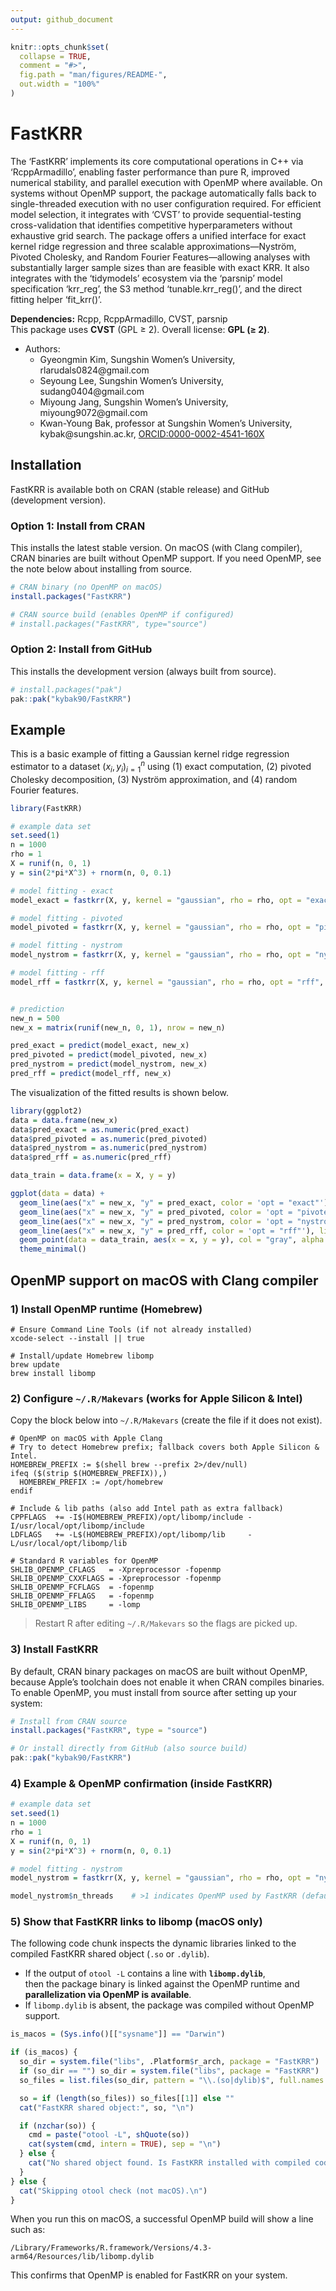 ```yaml
---
output: github_document
---
```


<!-- README.md is generated from README.Rmd. Please edit that file -->

```r
knitr::opts_chunk$set(
  collapse = TRUE,
  comment = "#>",
  fig.path = "man/figures/README-",
  out.width = "100%"
)
```

# FastKRR

<!-- badges: start -->
<!-- badges: end -->

The 'FastKRR' implements its core computational operations in C++ via 'RcppArmadillo', enabling faster performance than pure R, improved numerical stability, and parallel execution with OpenMP where available. On systems without OpenMP support, the package automatically falls back to single-threaded execution with no user configuration required. For efficient model selection, it integrates with 'CVST' to provide sequential-testing cross-validation that identifies competitive hyperparameters without exhaustive grid search. The package offers a unified interface for exact kernel ridge regression and three scalable approximations—Nyström, Pivoted Cholesky, and Random Fourier Features—allowing analyses with substantially larger sample sizes than are feasible with exact KRR. It also integrates with the 'tidymodels' ecosystem via the 'parsnip' model specification 'krr_reg', the S3 method 'tunable.krr_reg()', and the direct fitting helper 'fit_krr()'.

**Dependencies:** Rcpp, RcppArmadillo, CVST, parsnip  
This package uses **CVST** (GPL ≥ 2). Overall license: **GPL (≥ 2)**.


* Authors: 
  + Gyeongmin Kim, Sungshin Women's University, rlarudals0824@gmail.com
  + Seyoung Lee, Sungshin Women's University, sudang0404@gmail.com
  + Miyoung Jang, Sungshin Women's University, miyoung9072@gmail.com
  + Kwan-Young Bak, professor at Sungshin Women's University, kybak@sungshin.ac.kr, [ORCID:0000-0002-4541-160X](https://orcid.org/0000-0002-4541-160X}{ORCID:0000-0002-4541-160X)

## Installation

FastKRR is available both on CRAN (stable release) and GitHub (development version).

### Option 1: Install from CRAN

This installs the latest stable version. On macOS (with Clang compiler), CRAN binaries are built without OpenMP support. If you need OpenMP, see the note below about installing from source.

```r
# CRAN binary (no OpenMP on macOS)
install.packages("FastKRR")            

# CRAN source build (enables OpenMP if configured)
# install.packages("FastKRR", type="source")  
```

### Option 2: Install from GitHub
This installs the development version (always built from source).

```r
# install.packages("pak")
pak::pak("kybak90/FastKRR")
```


<!-- ## Parallelization -->
<!-- Some functions in **FastKRR** support parallel computation via OpenMP. -->
<!-- - On Windows and most Linux systems, OpenMP is available by default, and computations will use multiple threads. -->
<!-- - On macOS, if OpenMP is not installed, the package will run in single-threaded mode automatically. -->

<!-- No special installation steps are required. -->

## Example

This is a basic example of fitting a Gaussian kernel ridge regression estimator to a dataset ${(x_i, y_i)}_{i=1}^n$ using (1) exact computation, (2) pivoted Cholesky decomposition, (3) Nyström approximation, and (4) random Fourier features.

```r
library(FastKRR)

# example data set
set.seed(1)
n = 1000
rho = 1
X = runif(n, 0, 1)
y = sin(2*pi*X^3) + rnorm(n, 0, 0.1)

# model fitting - exact
model_exact = fastkrr(X, y, kernel = "gaussian", rho = rho, opt = "exact", verbose = FALSE)

# model fitting - pivoted
model_pivoted = fastkrr(X, y, kernel = "gaussian", rho = rho, opt = "pivoted", verbose = FALSE)

# model fitting - nystrom
model_nystrom = fastkrr(X, y, kernel = "gaussian", rho = rho, opt = "nystrom", verbose = FALSE)

# model fitting - rff
model_rff = fastkrr(X, y, kernel = "gaussian", rho = rho, opt = "rff", verbose = FALSE)


# prediction
new_n = 500
new_x = matrix(runif(new_n, 0, 1), nrow = new_n)

pred_exact = predict(model_exact, new_x)
pred_pivoted = predict(model_pivoted, new_x)
pred_nystrom = predict(model_nystrom, new_x)
pred_rff = predict(model_rff, new_x)
```


The visualization of the fitted results is shown below.

```r
library(ggplot2)
data = data.frame(new_x)
data$pred_exact = as.numeric(pred_exact)
data$pred_pivoted = as.numeric(pred_pivoted)
data$pred_nystrom = as.numeric(pred_nystrom)
data$pred_rff = as.numeric(pred_rff)

data_train = data.frame(x = X, y = y)

ggplot(data = data) +
  geom_line(aes("x" = new_x, "y" = pred_exact, color = 'opt = "exact"'), linewidth=1.2) + 
  geom_line(aes("x" = new_x, "y" = pred_pivoted, color = 'opt = "pivoted"'), linewidth=1.2) + 
  geom_line(aes("x" = new_x, "y" = pred_nystrom, color = 'opt = "nystrom"'), linewidth=1.2) + 
  geom_line(aes("x" = new_x, "y" = pred_rff, color = 'opt = "rff"'), linewidth=1.2) +
  geom_point(data = data_train, aes(x = x, y = y), col = "gray", alpha = 0.2) +
  theme_minimal()
```


## OpenMP support on macOS with Clang compiler

### 1) Install OpenMP runtime (Homebrew)


```
# Ensure Command Line Tools (if not already installed)
xcode-select --install || true

# Install/update Homebrew libomp
brew update
brew install libomp
```

### 2) Configure `~/.R/Makevars` (works for Apple Silicon & Intel)

Copy the block below into `~/.R/Makevars` (create the file if it does not exist).

```
# OpenMP on macOS with Apple Clang 
# Try to detect Homebrew prefix; fallback covers both Apple Silicon & Intel.
HOMEBREW_PREFIX := $(shell brew --prefix 2>/dev/null)
ifeq ($(strip $(HOMEBREW_PREFIX)),)
  HOMEBREW_PREFIX := /opt/homebrew
endif

# Include & lib paths (also add Intel path as extra fallback)
CPPFLAGS  += -I$(HOMEBREW_PREFIX)/opt/libomp/include -I/usr/local/opt/libomp/include
LDFLAGS   += -L$(HOMEBREW_PREFIX)/opt/libomp/lib     -L/usr/local/opt/libomp/lib

# Standard R variables for OpenMP
SHLIB_OPENMP_CFLAGS   = -Xpreprocessor -fopenmp
SHLIB_OPENMP_CXXFLAGS = -Xpreprocessor -fopenmp
SHLIB_OPENMP_FCFLAGS  = -fopenmp
SHLIB_OPENMP_FFLAGS   = -fopenmp
SHLIB_OPENMP_LIBS     = -lomp
```

> Restart R after editing `~/.R/Makevars` so the flags are picked up.

### 3) Install FastKRR

By default, CRAN binary packages on macOS are built without OpenMP, because Apple’s toolchain does not enable it when CRAN compiles binaries. To enable OpenMP, you must install from source after setting up your system:

```r
# Install from CRAN source
install.packages("FastKRR", type = "source")

# Or install directly from GitHub (also source build)
pak::pak("kybak90/FastKRR")
```

### 4) Example & OpenMP confirmation (inside FastKRR)

```r
# example data set
set.seed(1)
n = 1000
rho = 1
X = runif(n, 0, 1)
y = sin(2*pi*X^3) + rnorm(n, 0, 0.1)

# model fitting - nystrom
model_nystrom = fastkrr(X, y, kernel = "gaussian", rho = rho, opt = "nystrom", verbose = FALSE)

model_nystrom$n_threads    # >1 indicates OpenMP used by FastKRR (default 4)

```

### 5) Show that FastKRR links to libomp (macOS only)

The following code chunk inspects the dynamic libraries linked to the compiled
FastKRR shared object (`.so` or `.dylib`).  

- If the output of `otool -L` contains a line with **`libomp.dylib`**,  
  then the package binary is linked against the OpenMP runtime and  
  **parallelization via OpenMP is available**.  
- If `libomp.dylib` is absent, the package was compiled without OpenMP support.

```r
is_macos = (Sys.info()[["sysname"]] == "Darwin")

if (is_macos) {
  so_dir = system.file("libs", .Platform$r_arch, package = "FastKRR")
  if (so_dir == "") so_dir = system.file("libs", package = "FastKRR")
  so_files = list.files(so_dir, pattern = "\\.(so|dylib)$", full.names = TRUE)

  so = if (length(so_files)) so_files[[1]] else ""
  cat("FastKRR shared object:", so, "\n")

  if (nzchar(so)) {
    cmd = paste("otool -L", shQuote(so))
    cat(system(cmd, intern = TRUE), sep = "\n")
  } else {
    cat("No shared object found. Is FastKRR installed with compiled code?\n")
  }
} else {
  cat("Skipping otool check (not macOS).\n")
}
```

When you run this on macOS, a successful OpenMP build will show a line such as:
```
/Library/Frameworks/R.framework/Versions/4.3-arm64/Resources/lib/libomp.dylib
```
This confirms that OpenMP is enabled for FastKRR on your system.

